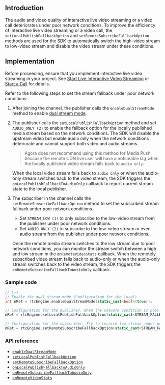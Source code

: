 <PlatformWrapper platform="windows-cpp">

## Introduction

The audio and video quality of interactive live video streaming or a video call deteriorates under poor network conditions. To improve the efficiency of interactive live video streaming or a video call, the `setLocalPublishFallbackOption` and `setRemoteSubscribeFallbackOption` methods are used for the SDK to automatically switch the high-video stream to low-video stream and disable the video stream under these conditions.


## Implementation

Before proceeding, ensure that you implement interactive live video streaming in your project. See [Start Live Interactive Video Streaming](start_live_windows) or [Start a Call](start_call_windows) for details.

Refer to the following steps to set the stream fallback under poor network conditions:

1. After joining the channel, the publisher calls the `enableDualStreamMode` method to enable [dual stream mode](https://docs.agora.io/en/Agora%20Platform/terms?platform=All%20Platforms#a-name-dualadual-stream-mode).
2. The publisher calls the `setLocalPublishFallbackOption` method and set `AUDIO_ONLY (2)` to enable the fallback option for the locally published media stream based on the network conditions. The SDK will disable the upstream video but enable audio only when the network conditions deteriorate and cannot support both video and audio streams.
	> Agora does not recommend using this method for Media Push, because the remote CDN live user will have a noticeable lag when the locally published video stream falls back to `audio only`.
	
	When the local video stream falls back to `audio only` or when the audio-only stream switches back to the video stream, the SDK triggers the `onLocalPublishFallbackToAudioOnly` callback to report current stream state to the local publisher.
3. The subscriber in the channel calls the `setRemoteSubscribeFallbackOption` method to set the subscribed stream fallback under poor network conditions.
	- Set `STREAM_LOW (1)` to only subscribe to the low-video stream from the publisher under poor network conditions.
	- Set `AUDIO_ONLY (2)` to subscribe to the low-video stream or even audio stream from the publisher under poor network conditions.
	
	Once the remote media stream switches to the low stream due to poor network conditions, you can monitor the stream switch between a high and low stream in the `onRemoteVideoStats` callback. When the remotely subscribed video stream falls back to audio-only or when the audio-only stream switches back to the video stream, the SDK triggers the `onRemoteSubscribeFallbackToAudioOnly` callback. 




### Sample code
```cpp
// C++
// Enable the dual-stream mode (Configuration for the local).
int nRet = rtcEngine.enableDualStreamMode(static_cast<bool>(true));

// Configuration for the publisher. When the network condition is poor, send audio only. 
nRet = rtcEngine.setLocalPublishFallbackOption(static_cast<STREAM_FALLBACK_OPTIONS>(STREAM_FALLBACK_OPTION_AUDIO_ONLY));

// Configuration for the subscriber. Try to receive low stream under poor network conditions. When the current network conditions are not sufficient for video streams, receive audio stream only. 
nRet = rtcEngine.setRemoteSubscribeFallbackOption(static_cast<STREAM_FALLBACK_OPTIONS>(STREAM_FALLBACK_OPTION_AUDIO_ONLY));
```

### API reference

- [`enableDualStreamMode`](./API%20Reference/cpp/classagora_1_1rtc_1_1_i_rtc_engine.html#a72846f5bf13726e7a61497e2fef65972)
- [`setLocalPublishFallbackOption`](./API%20Reference/cpp/classagora_1_1rtc_1_1_i_rtc_engine.html#a6f411291eb8b834442b44361f78fa81f)
- [`setRemoteSubscribeFallbackOption`](./API%20Reference/cpp/classagora_1_1rtc_1_1_i_rtc_engine.html#afd251e3f353a31d470ff9e60c3c3c5de)
- [`onLocalPublishFallbackToAudioOnly`](./API%20Reference/cpp/classagora_1_1rtc_1_1_i_rtc_engine_event_handler.html#ace4279c4d87c23a1fecc3eb8e862a513)
- [`onRemoteSubscribeFallbackToAudioOnly`](./API%20Reference/cpp/classagora_1_1rtc_1_1_i_rtc_engine_event_handler.html#a7ee343146ad6e3f120bd04a7a6fdda74)
- [`onRemoteVideoStats`](./API%20Reference/cpp/classagora_1_1rtc_1_1_i_rtc_engine_event_handler.html#a7163ffb650852be270ba0215b596d968)

</PlatformWrapper>